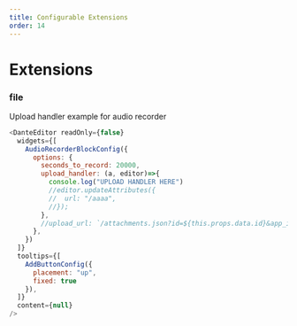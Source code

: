 ```yaml
---
title: Configurable Extensions
order: 14
---
```


# Extensions


### file

Upload handler example for audio recorder

```js live=true
<DanteEditor readOnly={false} 
  widgets={[
    AudioRecorderBlockConfig({
      options: {
        seconds_to_record: 20000,
        upload_handler: (a, editor)=>{
          console.log("UPLOAD HANDLER HERE")
          //editor.updateAttributes({
          //  url: "/aaaa",
          //});
        },
        //upload_url: `/attachments.json?id=${this.props.data.id}&app_id=${this.props.app.key}`,
      },
    })
  ]}
  tooltips={[
    AddButtonConfig({
      placement: "up",
      fixed: true
    }),
  ]} 
  content={null} 
/>
```


